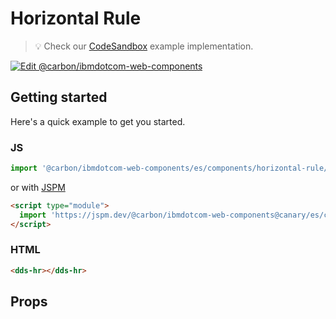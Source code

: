 
# Horizontal Rule

> 💡 Check our
> [CodeSandbox](https://githubbox.com/carbon-design-system/ibm-dotcom-library/tree/master/packages/web-components/examples/codesandbox/components/feature-card-block-large)
> example implementation.

[![Edit @carbon/ibmdotcom-web-components](https://codesandbox.io/static/img/play-codesandbox.svg)](https://githubbox.com/carbon-design-system/ibm-dotcom-library/tree/master/packages/web-components/examples/codesandbox/components/feature-card-block-large)

## Getting started

Here's a quick example to get you started.

### JS

```javascript
import '@carbon/ibmdotcom-web-components/es/components/horizontal-rule/horizontal-rule';
```

or with [JSPM](https://jspm.org)

```html
<script type="module">
  import 'https://jspm.dev/@carbon/ibmdotcom-web-components@canary/es/components/horizontal-rule/horizontal-rule.js';
</script>
```

### HTML

```html
<dds-hr></dds-hr>
```

## Props

<Props of="dds-hr" />
<Description markdown={contributing} />
